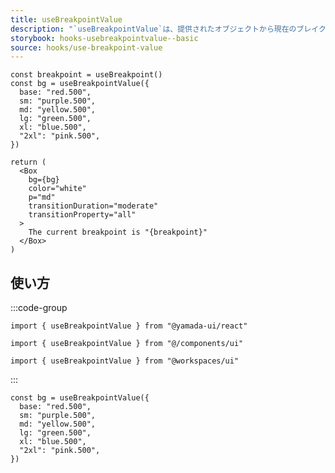 ```yaml
---
title: useBreakpointValue
description: "`useBreakpointValue`は、提供されたオブジェクトから現在のブレイクポイントの値を返すカスタムフックです。このフックは、ウィンドウのサイズの変更を監視し、適切な値を返します。"
storybook: hooks-usebreakpointvalue--basic
source: hooks/use-breakpoint-value
---
```


```tsx preview functional client
const breakpoint = useBreakpoint()
const bg = useBreakpointValue({
  base: "red.500",
  sm: "purple.500",
  md: "yellow.500",
  lg: "green.500",
  xl: "blue.500",
  "2xl": "pink.500",
})

return (
  <Box
    bg={bg}
    color="white"
    p="md"
    transitionDuration="moderate"
    transitionProperty="all"
  >
    The current breakpoint is "{breakpoint}"
  </Box>
)
```

## 使い方

:::code-group

```tsx [package]
import { useBreakpointValue } from "@yamada-ui/react"
```

```tsx [alias]
import { useBreakpointValue } from "@/components/ui"
```

```tsx [monorepo]
import { useBreakpointValue } from "@workspaces/ui"
```

:::

```tsx
const bg = useBreakpointValue({
  base: "red.500",
  sm: "purple.500",
  md: "yellow.500",
  lg: "green.500",
  xl: "blue.500",
  "2xl": "pink.500",
})
```
